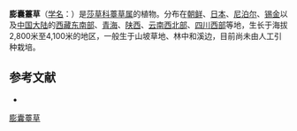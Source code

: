 {{Speciesbox
| name = 膨囊薹草
| status = 
| status_system = 
| image =
| genus = Carex
| species = lehmanii
| authority = Drejer
}}

'''膨囊薹草'''（[[学名|学名]]：{{lang|la|''Carex lehmanii''}}）是[[莎草科|莎草科]][[薹草属|薹草属]]的植物。分布在[[朝鲜|朝鲜]]、[[日本|日本]]、[[尼泊尔|尼泊尔]]、[[锡金|锡金]]以及[[中国大陆|中国大陆]]的[[西藏东南部|西藏东南部]]、[[青海|青海]]、[[陕西|陕西]]、[[云南西北部|云南西北部]]、[[四川西部|四川西部]]等地，生长于海拔2,800米至4,100米的地区，一般生于山坡草地、林中和溪边，目前尚未由人工引种栽培。

== 参考文献 ==
<div class="references-small">
* {{cite web| url =http://www.bioinfo.cn/db05/KmzwSpecies.php?action=view&id=7161| title =膨囊薹草| work =《中国高等植物数据库全库》| publisher =中国科学院微生物研究所| author =昆明植物研究所| accessdate =2009-02-24| deadurl =yes| archiveurl =https://web.archive.org/web/20160305085206/http://www.bioinfo.cn/db05/KmzwSpecies.php?action=view&id=7161| archivedate =2016-03-05}}
</div>
{{Taxonbar|from=Q15227239}}

[[Category:薹草属|膨囊薹草]]


{{植物小作品}}
